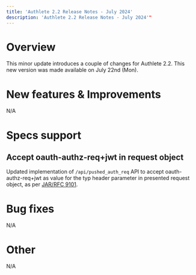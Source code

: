 ```yaml
---
title: 'Authlete 2.2 Release Notes - July 2024'
description: 'Authlete 2.2 Release Notes - July 2024'"
---
```


# Overview

This minor update introduces a couple of changes for Authlete 2.2.
This new version was made available on July 22nd (Mon).

# New features & Improvements

N/A

# Specs support

## Accept oauth-authz-req+jwt in request object

Updated implementation of `/api/pushed_auth_req` API to accept oauth-authz-req+jwt as value for the typ header parameter in presented request object, as per [JAR/RFC 9101](https://datatracker.ietf.org/doc/rfc9101/).

# Bug fixes

N/A

# Other

N/A
